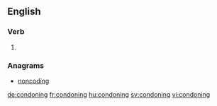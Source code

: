 
==English==

===Verb===
{{head|en}}

# {{present participle of|condone|lang=en}}

===Anagrams===
* [[noncoding#English|noncoding]]

[[de:condoning]]
[[fr:condoning]]
[[hu:condoning]]
[[sv:condoning]]
[[vi:condoning]]